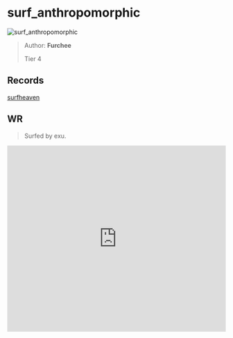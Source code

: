 
# surf_anthropomorphic

![surf_anthropomorphic](https://raw.githubusercontent.com/Sayt123/SurfMapPics/Maps-and-bonuses/csgo/surf_anthropomorphic.jpg)

> Author: **Furchee**
>
> Tier 4

## Records

[surfheaven](https://surfheaven.eu/map/surf_anthropomorphic)

## WR

> Surfed by exu.

<iframe
width="100%"
height="430"
src="https://www.youtube.com/embed/jD2MQRmYEcg"
frameborder="0"
allow="accelerometer; autoplay; clipboard-write; encrypted-media; gyroscope; picture-in-picture"
allowFullScreen
/>

```md

[Surf Timer] - wicked big nips finished in 01:44:27 (WR -00:01:88). Improving by 04:17:41
[Surf Timer] - wicked big nips beat the map record! Rank: 1/1306

Previous WR holder: Shuffle


```
                